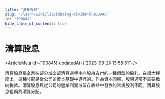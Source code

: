 ```yaml
---
title: "清算股息"
slug: "/learn/wiki/liquidating-dividend-100845"
id: "100845"
hide_table_of_contents: true
---
```



# 清算股息

<ArticleMeta id={100845} updatedAt={'2023-09-26 13:58:51'} />
<div className='border-solid border-b border-t-0 my-4 border-[var(--ifm-color-gray-300)]' />

清算股息是企業在部分或全部清算過程中向股東支付的一種類型的股利。在很大程度上，這種分配是從公司的資本基礎中進行的。作為資本回報，股東通常不需要繳納税款。清算股息與從公司的營業利潤或留存收益中發放的常規股利不同。清算股息也稱為清算分配。
